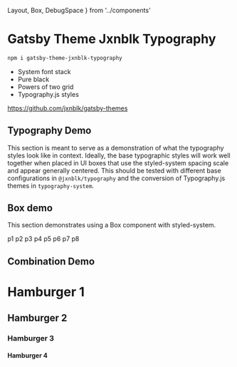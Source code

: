   Layout,
  Box,
  DebugSpace
} from '../components'


# Gatsby Theme Jxnblk Typography

```sh
npm i gatsby-theme-jxnblk-typography
```

- System font stack
- Pure black
- Powers of two grid
- Typography.js styles

https://github.com/jxnblk/gatsby-themes

<DebugSpace />

## Typography Demo

This section is meant to serve as a demonstration of what the typography styles look like in context.
Ideally, the base typographic styles will work well together when placed in UI boxes that use the styled-system spacing scale and appear generally centered. This should be tested with different base configurations in `@jxnblk/typography` and the conversion of Typography.js themes in `typography-system`.

## Box demo

This section demonstrates using a Box component with styled-system.

<Box p={1} bg='cyan'>p1</Box>
<Box p={2} bg='magenta'>p2</Box>
<Box p={3} bg='cyan'>p3</Box>
<Box p={4} bg='magenta'>p4</Box>
<Box p={5} bg='cyan'>p5</Box>
<Box p={6} bg='magenta'>p6</Box>
<Box p={7} bg='cyan'>p7</Box>
<Box p={8} bg='magenta'>p8</Box>

## Combination Demo

<Box p={2} bg='magenta'>
  <h1>Hamburger 1</h1>
</Box>
<Box p={2} bg='cyan'>
  <h2>Hamburger 2</h2>
</Box>
<Box p={2} bg='magenta'>
  <h3>Hamburger 3</h3>
</Box>
<Box p={2} bg='cyan'>
  <h4>Hamburger 4</h4>
</Box>
